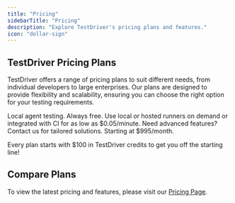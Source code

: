 ```yaml
---
title: "Pricing"
sidebarTitle: "Pricing"
description: "Explore TestDriver's pricing plans and features."
icon: "dollar-sign"
---
```


## TestDriver Pricing Plans
TestDriver offers a range of pricing plans to suit different needs, from individual developers to large enterprises. Our plans are designed to provide flexibility and scalability, ensuring you can choose the right option for your testing requirements.

<CardGroup cols={3}>
  <Card title="Free" icon="check">
    Local agent testing. Always free.
  </Card>
  <Card title="Business" icon="briefcase">
    Use local or hosted runners on demand or integrated with CI for as low as $0.05/minute.
  </Card>
    <Card title="Enterprise" icon="shield">
    Need advanced features? Contact us for tailored solutions. Starting at $995/month.
  </Card>
</CardGroup>

<Tip>Every plan starts with $100 in TestDriver credits to get you off the starting line!</Tip>

## Compare Plans
To view the latest pricing and features, please visit our [Pricing Page](https://testdriver.ai/pricing).